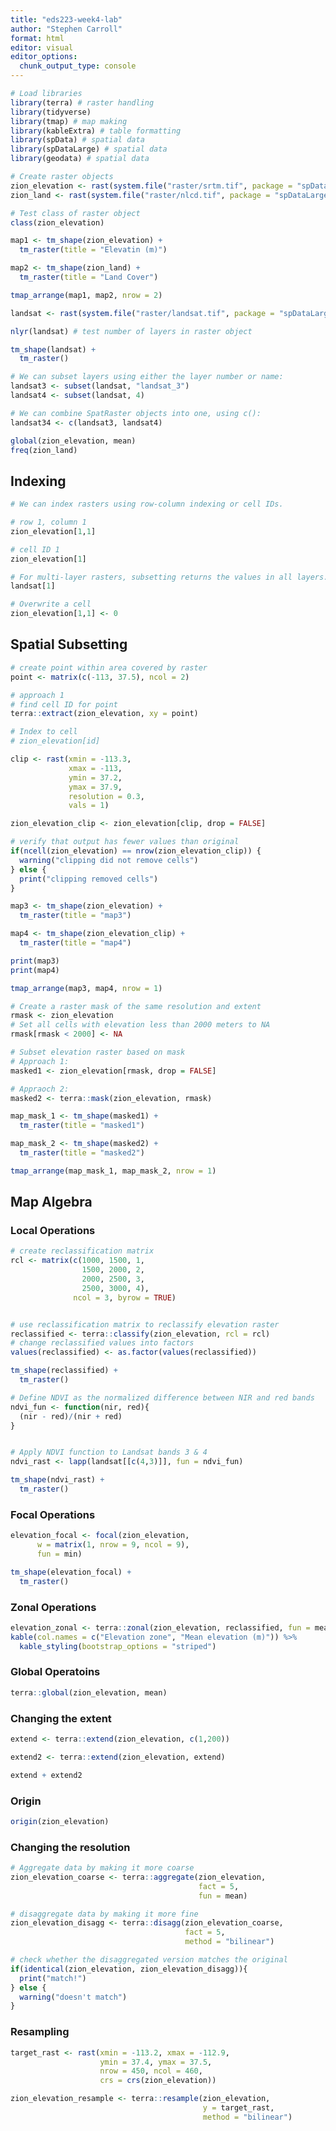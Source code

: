 ```yaml
---
title: "eds223-week4-lab"
author: "Stephen Carroll"
format: html
editor: visual
editor_options: 
  chunk_output_type: console
---
```


```r
# Load libraries
library(terra) # raster handling
library(tidyverse)
library(tmap) # map making
library(kableExtra) # table formatting
library(spData) # spatial data
library(spDataLarge) # spatial data
library(geodata) # spatial data
```

```r
# Create raster objects
zion_elevation <- rast(system.file("raster/srtm.tif", package = "spDataLarge"))
zion_land <- rast(system.file("raster/nlcd.tif", package = "spDataLarge"))

# Test class of raster object
class(zion_elevation)
```

```r
map1 <- tm_shape(zion_elevation) +
  tm_raster(title = "Elevatin (m)")

map2 <- tm_shape(zion_land) +
  tm_raster(title = "Land Cover")

tmap_arrange(map1, map2, nrow = 2)
```

```r
landsat <- rast(system.file("raster/landsat.tif", package = "spDataLarge"))

nlyr(landsat) # test number of layers in raster object
```

```r
tm_shape(landsat) +
  tm_raster()
```

```r
# We can subset layers using either the layer number or name:
landsat3 <- subset(landsat, "landsat_3")
landsat4 <- subset(landsat, 4)
```


```r
# We can combine SpatRaster objects into one, using c():
landsat34 <- c(landsat3, landsat4)
```

```r
global(zion_elevation, mean)
freq(zion_land)
```

## Indexing

```r
# We can index rasters using row-column indexing or cell IDs.

# row 1, column 1
zion_elevation[1,1] 

# cell ID 1
zion_elevation[1]

# For multi-layer rasters, subsetting returns the values in all layers.
landsat[1]

# Overwrite a cell
zion_elevation[1,1] <- 0
```


## Spatial Subsetting
```r
# create point within area covered by raster
point <- matrix(c(-113, 37.5), ncol = 2)

# approach 1
# find cell ID for point
terra::extract(zion_elevation, xy = point)

# Index to cell
# zion_elevation[id]
```

```r
clip <- rast(xmin = -113.3,
             xmax = -113,
             ymin = 37.2,
             ymax = 37.9,
             resolution = 0.3,
             vals = 1)

zion_elevation_clip <- zion_elevation[clip, drop = FALSE]

# verify that output has fewer values than original
if(ncell(zion_elevation) == nrow(zion_elevation_clip)) {
  warning("clipping did not remove cells")
} else {
  print("clipping removed cells")
}
```

```r
map3 <- tm_shape(zion_elevation) +
  tm_raster(title = "map3")

map4 <- tm_shape(zion_elevation_clip) +
  tm_raster(title = "map4")

print(map3)
print(map4)

tmap_arrange(map3, map4, nrow = 1)
```

```r
# Create a raster mask of the same resolution and extent
rmask <- zion_elevation
# Set all cells with elevation less than 2000 meters to NA
rmask[rmask < 2000] <- NA

# Subset elevation raster based on mask
# Approach 1:
masked1 <- zion_elevation[rmask, drop = FALSE]

# Appraoch 2:
masked2 <- terra::mask(zion_elevation, rmask)
```

```r
map_mask_1 <- tm_shape(masked1) +
  tm_raster(title = "masked1")

map_mask_2 <- tm_shape(masked2) +
  tm_raster(title = "masked2")

tmap_arrange(map_mask_1, map_mask_2, nrow = 1)
```


## Map Algebra

### Local Operations
```r

# create reclassification matrix
rcl <- matrix(c(1000, 1500, 1,
                1500, 2000, 2, 
                2000, 2500, 3,
                2500, 3000, 4),
              ncol = 3, byrow = TRUE)


# use reclassification matrix to reclassify elevation raster
reclassified <- terra::classify(zion_elevation, rcl = rcl)
# change reclassified values into factors
values(reclassified) <- as.factor(values(reclassified))

tm_shape(reclassified) +
  tm_raster()
```

```r
# Define NDVI as the normalized difference between NIR and red bands
ndvi_fun <- function(nir, red){
  (nir - red)/(nir + red)
}


# Apply NDVI function to Landsat bands 3 & 4
ndvi_rast <- lapp(landsat[[c(4,3)]], fun = ndvi_fun)

tm_shape(ndvi_rast) +
  tm_raster()
```

### Focal Operations

```r
elevation_focal <- focal(zion_elevation,
      w = matrix(1, nrow = 9, ncol = 9),
      fun = min)

tm_shape(elevation_focal) +
  tm_raster()
```

### Zonal Operations

```r
elevation_zonal <- terra::zonal(zion_elevation, reclassified, fun = mean) %>%
kable(col.names = c("Elevation zone", "Mean elevation (m)")) %>% 
  kable_styling(bootstrap_options = "striped")
```


### Global Operatoins

```r
terra::global(zion_elevation, mean)

```

### Changing the extent

```r

extend <- terra::extend(zion_elevation, c(1,200))

extend2 <- terra::extend(zion_elevation, extend)

extend + extend2
```


### Origin
```r
origin(zion_elevation)
```

### Changing the resolution

```r
# Aggregate data by making it more coarse
zion_elevation_coarse <- terra::aggregate(zion_elevation,
                                          fact = 5, 
                                          fun = mean)
```

```r
# disaggregate data by making it more fine
zion_elevation_disagg <- terra::disagg(zion_elevation_coarse,
                                       fact = 5, 
                                       method = "bilinear")

# check whether the disaggregated version matches the original
if(identical(zion_elevation, zion_elevation_disagg)){
  print("match!")
} else {
  warning("doesn't match")
}
```


### Resampling

```r
target_rast <- rast(xmin = -113.2, xmax = -112.9,
                    ymin = 37.4, ymax = 37.5,
                    nrow = 450, ncol = 460,
                    crs = crs(zion_elevation))

zion_elevation_resample <- terra::resample(zion_elevation, 
                                           y = target_rast, 
                                           method = "bilinear")
```

